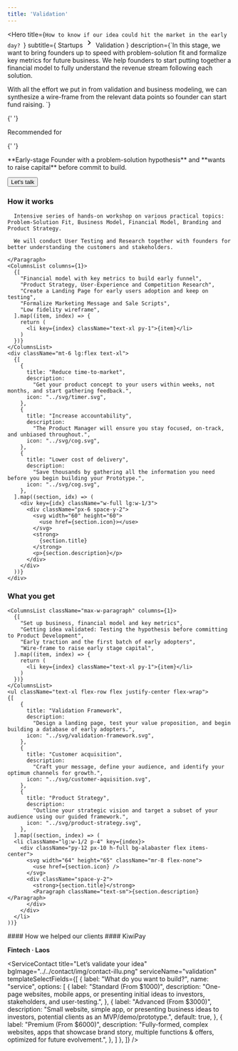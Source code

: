 ```yaml
---
title: 'Validation'
---
```


<Hero
  title={`How to know if our idea
  could hit the market in the early day?
  `}
  subtitle={
    <Flex className="gap-0">
    Startups
      <svg stroke="currentColor" fill="currentColor" stroke-width="0" viewBox="0 0 24 24" height="1.5em" width="1.5em" xmlns="http://www.w3.org/2000/svg"><path d="M8.59 16.34l4.58-4.59-4.58-4.59L10 5.75l6 6-6 6z"></path></svg>
    Validation
    </Flex>
  }
  description={`In this stage, we want to bring founders up to speed with problem-solution fit and formalize key metrics for future business. We help founders to start putting together a financial model to fully understand the revenue stream following each solution.

With all the effort we put in from validation and business modeling, we can synthesize a wire-frame from the relevant data points so founder can start fund raising.
`}

>

{' '}

<Paragraph className="text-primary text-md font-bold uppercase mb-2">
  Recommended for
</Paragraph>

{' '}

<div className="max-w-paragraph text-xl">
  **Early-stage Founder with a problem-solution hypothesis** and **wants to
  raise capital** before commit to build.
</div>

  <Button className="mt-6" href="#contact">Let's talk</Button>
</Hero>

<Section className="bg-alabaster">
  <Column>
    <H3 className="text-heading text-3xl">
      How it works
    </H3>
    <Paragraph className="text-xl max-w-paragraph space-y-4">

      Intensive series of hands-on workshop on various practical topics: Problem-Solution Fit, Business Model, Financial Model, Branding and Product Strategy.

      We will conduct User Testing and Research together with founders for better understanding the customers and stakeholders.

    </Paragraph>
    <ColumnsList columns={1}>
      {[
        "Financial model with key metrics to build early funnel",
        "Product Strategy, User-Experience and Competition Research",
        "Create a Landing Page for early users adoption and keep on testing",
        "Formalize Marketing Message and Sale Scripts",
        "Low fidelity wireframe",
      ].map((item, index) => {
        return (
          <li key={index} className="text-xl py-1">{item}</li>
        )
      })}
    </ColumnsList>
    <div className="mt-6 lg:flex text-xl">
      {[
        {
          title: "Reduce time-to-market",
          description:
            "Get your product concept to your users within weeks, not months, and start gathering feedback.",
          icon: "../svg/timer.svg",
        },
        {
          title: "Increase accountability",
          description:
            "The Product Manager will ensure you stay focused, on-track, and unbiased throughout.",
          icon: "../svg/cog.svg",
        },
        {
          title: "Lower cost of delivery",
          description:
            "Save thousands by gathering all the information you need before you begin building your Prototype.",
          icon: "../svg/cog.svg",
        },
      ].map((section, idx) => (
        <div key={idx} className="w-full lg:w-1/3">
          <div className="px-6 space-y-2">
            <svg width="60" height="60">
              <use href={section.icon}></use>
            </svg>
            <strong>
              {section.title}
            </strong>
            <p>{section.description}</p>
          </div>
        </div>
      ))}
    </div>

   </Column>
</Section>

<Section>
  <Column gap="3xl">
    <H3 className="text-heading text-3xl">
      What you get
    </H3>

    <ColumnsList className="max-w-paragraph" columns={1}>
      {[
        "Set up business, financial model and key metrics",
        "Getting idea validated: Testing the hypothesis before committing to Product Development",
        "Early traction and the first batch of early adopters",
        "Wire-frame to raise early stage capital",
      ].map((item, index) => {
        return (
          <li key={index} className="text-xl py-1">{item}</li>
        )
      })}
    </ColumnsList>
    <ul className="text-xl flex-row flex justify-center flex-wrap">
    {[
        {
          title: "Validation Framework",
          description:
            "Design a landing page, test your value proposition, and begin building a database of early adopters.",
          icon: "../svg/validation-framework.svg",
        },
        {
          title: "Customer acquisition",
          description:
            "Craft your message, define your audience, and identify your optimum channels for growth.",
          icon: "../svg/customer-aquisition.svg",
        },
        {
          title: "Product Strategy",
          description:
            "Outline your strategic vision and target a subset of your audience using our guided framework.",
          icon: "../svg/product-strategy.svg",
        },
      ].map((section, index) => (
      <li className="lg:w-1/2 p-4" key={index}>
        <div className="py-12 px-10 h-full bg-alabaster flex items-center">
          <svg width="64" height="65" className="mr-8 flex-none">
            <use href={section.icon} />
          </svg>
          <div className="space-y-2">
            <strong>{section.title}</strong>
            <Paragraph className="text-sm">{section.description}</Paragraph>
          </div>
        </div>
      </li>
    ))}

</ul>
</Column>
</Section>

<Section>
#### How we helped our clients

<Flex className="sm:max-w-1/2">
<Project colored background="tertiary-blue" href="/work/kiwipay" image="./img/kiwipay.png" imageAlt="Kiwipay landing logo" imageClassName="pt-8 pb-0 px-[4.5%] **:w-full !**:object-fit" className="max-h-[400px] overflow-hidden">
  #### KiwiPay

**Fintech · Laos**

</Project>
</Flex>

</Section>

<ServiceContact
  title="Let’s validate your idea"
  bgImage="../../contact/img/contact-illu.png"
  serviceName="validation"
  templateSelectFields={[
    {
      label: "What do you want to build?",
      name: "service",
      options: [
        {
          label: "Standard (From $1000)",
          description:
            "One-page websites, mobile apps, or presenting initial ideas to investors, stakeholders, and user-testing.",
        },
        {
          label: "Advanced (From $3000)",
          description:
            "Small website, simple app, or presenting business ideas to investors, potential clients as an MVP/demo/prototype.",
          default: true,
        },
        {
          label: "Premium (From $6000)",
          description:
            "Fully-formed, complex websites, apps that showcase brand story, multiple functions & offers, optimized for future evolvement.",
        },
      ]
    },
  ]}
/>

<WhatNext label="MVP Development" href="/startup/mvp" />
